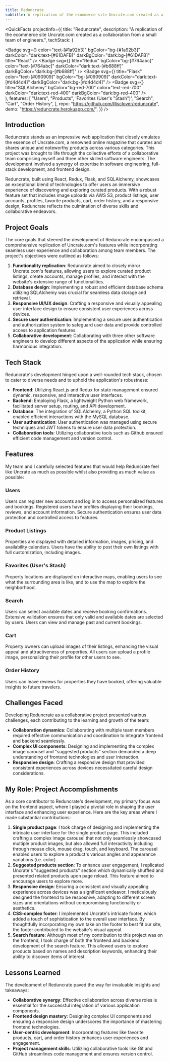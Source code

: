```yaml
---
title: Reduncrate
subtitle: A replication of the ecommerce site Uncrate.com created as a collaboration from a small team of engineers.
---
```


<QuickFacts
  projectInfo={{
    title: "Reduncrate",
    description:
      "A replication of the ecommerce site Uncrate.com created as a collaboration from a small team of engineers.",
    techStack: (
      <div className="flex gap-2 flex-wrap my-2">
        <Badge
          svg={<ReactIcon />}
          color="text-[#1a92b3]"
          bgColor="bg-[#1a92b3]"
          darkColor="dark:text-[#61DAFB]"
          darkBgColor="dark:bg-[#61DAFB]"
          title="React"
        />
        <Badge
          svg={<ReduxIcon />}
          title="Redux"
          bgColor="bg-[#764abc]"
          color="text-[#764abc]"
          darkColor="dark:text-[#b688ff]"
          darkBgColor="dark:bg-[#b688ff]"
        />
        <Badge
          svg={<FlaskIcon />}
          title="Flask"
          color="text-[#090909]"
          bgColor="bg-[#090909]"
          darkColor="dark:text-[#d4d4d4]"
          darkBgColor="dark:bg-[#d4d4d4]"
        />
        <Badge
          svg={<SQLAIcon />}
          title="SQLAlchemy"
          bgColor="bg-red-700"
          color="text-red-700"
          darkColor="dark:text-red-400"
          darkBgColor="dark:bg-red-400"
        />
      </div>
    ),
    features: [
      "Users",
      "Products",
      'Favorites (User\'s "Stash")',
      "Search",
      "Cart",
      "Order History",
    ],
    repo: "https://github.com/Risclover/reduncrate",
    demo: "https://reduncrate.herokuapp.com/",
  }}
/>

<div class="project-details">

## Introduction

Reduncrate stands as an impressive web application that closely emulates the essence of Uncrate.com, a renowned online magazine that curates and shares unique and noteworthy products across various categories. This project was brought to life through the collective efforts of a collaborative team comprising myself and three other skilled software engineers. The development involved a synergy of expertise in software engineering, full-stack development, and frontend design.

<div className="w-[50%] mx-auto">
  <ImageModal
    imgSrc="/images/projects/reduncrate/reduncrate-home.png"
    imgAlt="Reduncrate homepage"
    title="Reduncrate: Home"
    description="The homepage of Reduncrate"
  />
</div>

Reduncrate, built using React, Redux, Flask, and SQLAlchemy, showcases an exceptional blend of technologies to offer users an immersive experience of discovering and exploring curated products. With a robust feature set that includes image uploads via AWS S3, product listings, user accounts, profiles, favorite products, cart, order history, and a responsive design, Reduncrate reflects the culmination of diverse skills and collaborative endeavors.

## Project Goals

The core goals that steered the development of Reduncrate encompassed a comprehensive replication of Uncrate.com's features while incorporating seamless user experience and collaboration among team members. The project's objectives were outlined as follows:

1. **Functionality replication**: Reduncrate aimed to closely mirror Uncrate.com's features, allowing users to explore curated product listings, create accounts, manage profiles, and interact with the website's extensive range of functionalities.
2. **Database design**: Implementing a robust and efficient database schema utilizing SQLAlchemy was crucial for seamless data storage and retrieval.
3. **Responsive UI/UX design**: Crafting a responsive and visually appealing user interface design to ensure consistent user experiences across devices.
4. **Secure user authentication**: Implementing a secure user authentication and authorization system to safeguard user data and provide controlled access to application features.
5. **Collaborative development**: Collaborating with three other software engineers to develop different aspects of the application while ensuring harmonious integration.

## Tech Stack

Reduncrate's development hinged upon a well-rounded tech stack, chosen to cater to diverse needs and to uphold the application's robustness:

- **Frontend**: Utilizing <span class="text-pink-500">React.js</span> and <span class="text-pink-500">Redux</span> for state management ensured dynamic, responsive, and interactive user interfaces.
- **Backend**: Employing <span class="text-pink-500">Flask</span>, a lightweight Python web framework, facilitated server setup, routing, and API development.
- **Database**: The integration of <span class="text-pink-500">SQLAlchemy</span>, a Python SQL toolkit, enabled efficient interactions with the MySQL database.
- **User authentication**: User authentication was managed using secure techniques and <span class="text-pink-500">JWT tokens</span> to ensure user data protection.
- **Collaboration tools**: Utilizing collaborative tools such as <span class="text-pink-500">Github</span> ensured efficient code management and version control.

## Features

My team and I carefully selected features that would help Reduncrate feel like Uncrate as much as possible whilst also providing as much value as possible:

### Users

Users can register new accounts and log in to access personalized features and bookings. Registered users have profiles displaying their bookings, reviews, and account information. Secure authentication ensures user data protection and controlled access to features.

### Product Listings

Properties are displayed with detailed information, images, pricing, and availability calendars. Users have the ability to post their own listings with full customization, including images.

### Favorites (User's Stash)

Property locations are displayed on interactive maps, enabling users to see what the surrounding area is like, and to use the map to explore the neighborhood.

<ImageModal
  imgSrc="/images/projects/reduncrate/reduncrate-stash.png"
  imgAlt="Reduncrate's favorites page, or the user's stash"
  title="Reduncrate: User Stash"
  description="The user's stash, which is their customized list of favorite products."
/>

### Search

Users can select available dates and receive booking confirmations. Extensive validation ensures that only valid and available dates are selected by users. Users can view and manage past and current bookings.

### Cart

Property owners can upload images of their listings, enhancing the visual appeal and attractiveness of properties. All users can upload a profile image, personalizing their profile for other users to see.

<div className="mx-auto w-[70%]">
  <ImageModal
    imgSrc="/images/projects/reduncrate/reduncrate-cart.png"
    imgAlt="Reduncrate's cart"
    title="Reduncrate: Cart"
    description="Reduncrate's shopping cart"
  />
</div>

### Order History

Users can leave reviews for properties they have booked, offering valuable insights to future travelers.

## Challenges Faced

Developing Reduncrate as a collaborative project presented various challenges, each contributing to the learning and growth of the team:

- **Collaboration dynamics**: Collaborating with multiple team members required effective communication and coordination to integrate frontend and backend seamlessly.
- **Complex UI components**: Designing and implementing the complex image carousel and "suggested products" section demanded a deep understanding of frontend technologies and user interaction.
- **Responsive design**: Crafting a responsive design that provided consistent experiences across devices necessitated careful design considerations.

<ImageModal
  imgSrc="/images/projects/reduncrate/reduncrate-carousel.gif"
  imgAlt="Reduncrate's product image carousel"
  title="Reduncrate: Product Image Carousel"
  description="The carousel on the Product page. Includes all ways to interact, including mouse click, mouse drag, touch, and keyboard."
/>

## My Role: Project Accomplishments

As a core contributor to Reduncrate's development, my primary focus was on the frontend aspect, where I played a pivotal role in shaping the user interface and enhancing user experience. Here are the key areas where I made substantial contributions:

1. **Single product page**: I took charge of designing and implementing the intricate user interface for the single product page. This included crafting a complex image carousel that not only seamlessly showcased multiple product images, but also allowed full interactivity including through mouse click, mouse drag, touch, and keyboard. The carousel enabled users to explore a product's various angles and appearance variations (i.e. color).
   <div className="mx-auto w-[50%]">
     <ImageModal
       imgSrc="/images/projects/reduncrate/reduncrate-product.png"
       imgAlt="Reduncrate's single product page"
       title="Reduncrate: Single Product Page"
       description="Reduncrate's product page"
     />
   </div>
2. **Suggested products section**: To enhance user engagement, I replicated Uncrate's "suggested products" section which dynamically shuffled and presented related products upon page reload. This feature aimed to encourage users to explore more.
3. **Responsive design**: Ensuring a consistent and visually appealing experience across devices was a significant endeavor. I meticulously designed the frontend to be resposnive, adapting to different screen sizes and orientations without comporomising functionality or aesthetics.
4. **CSS-complex footer**: I implemented Uncrate's intricate footer, which added a touch of sophistication to the overall user interface. By thoughtfully incorporating my own take on the footer to best fit our site, the footer contributed to the website's visual appeal.
   <ImageModal
     imgSrc="/images/projects/reduncrate/reduncrate-footer.png"
     imgAlt="Reduncrate's footer"
     title="Reduncrate: Footer"
     description="Reduncrate's footer"
   />
5. **Search feature**: Although most of my contribution to this project was on the frontend, I took charge of both the frontend and backend development of the search feature. This allowed users to explore products based on names and description keywords, enhancing their ability to discover items of interest.

## Lessons Learned

The development of Reduncrate paved the way for invaluable insights and takeaways:

- **Collaborative synergy**: Effective collaboration across diverse roles is essential for the successful integration of various application components.
- **Frontend design mastery**: Designing complex UI components and ensuring a responsive design underscores the importance of mastering frontend technologies.
- **User-centric development**: Incorporating features like favorite products, cart, and order history enhances user experiences and engagement.
- **Project management skills**: Utilizing collaborative tools like Git and GitHub streamlines code management and ensures version control.

</div>
